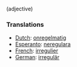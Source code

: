 (adjective)

===Translations===
*[[Dutch]]: [[onregelmatig]]
*[[Esperanto]]: [[neregulara]]
*[[French]]: [[irregulier]]
*[[German]]: [[irregulär]]